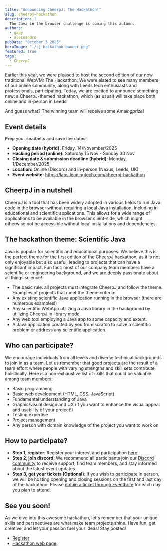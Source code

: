 ```yaml
---
title: "Announcing CheerpJ: The Hackathon!"
slug: cheerpj-hackathon
description: |
  The Java in the browser challenge is coming this autumn.
authors:
  - gaby
  - alessandro
pubDate: "October 3 2025"
heroImage: "./cj-hackathon-banner.png"
featured: true
tags:
  - CheerpJ
---
```



Earlier this year, we were pleased to host the second edition of our now traditional WebVM: The Hackathon. We were elated to see many members of our online community, along with Leeds tech enthusiasts and professionals, participating. Today, we are excited to announce something new: a CheerpJ-themed hackathon, which (as usual) will take place both online and in-person in Leeds!

And guess what? The winning team will receive some Ama$ing prize$!

## Event details

Prep your seatbelts and save the dates!

- **Opening date (hybrid):** Friday, 14/November/2025
- **Hacking period (online):** Saturday 15 Nov - Sunday 30 Nov
- **Closing date & submission deadline (hybrid)**: Monday, 1/December/2025
- **Location:** Online (Discord) and in-person (Nexus, Leeds, UK)
- **Event website:** https://labs.leaningtech.com/cheerpj-hackathon

## CheerpJ in a nutshell

CheerpJ is a tool that has been widely adopted in various fields to run Java code in the browser without requiring a local Java installation, including in educational and scientific applications. This allows for a wide range of applications to be available in the browser client-side, which might otherwise not be accessible without local installations and dependencies.

## The hackathon theme: Scientific Java

Java is popular for scientific and educational purposes. We believe this is the perfect theme for the first edition of the CheerpJ hackathon, as it is not only enjoyable but also useful, leading to projects that can have a significant impact. Fun fact: most of our company team members have a scientific or engineering background, and we are deeply passionate about all things science!

- The basic rule: all projects must integrate CheerpJ and follow the theme. Examples of projects that meet the theme criteria:
- Any existing scientific Java application running in the browser (there are numerous examples!)
- Any scientific WebApp utilizing a Java library in the background by utilizing CheerpJ in library mode.
- Any web tool employing a Java app to some capacity and extent.
- A Java application created by you from scratch to solve a scientific problem or address any scientific application.

## Who can participate?

We encourage individuals from all levels and diverse technical backgrounds to join in as a team. Let us remember that good projects are the result of a team effort where people with varying strengths and skill sets contribute holistically.
Here is a non-exhaustive list of skills that could be valuable among team members:

- Basic programming
- Basic web development (HTML, CSS, JavaScript)
- Fundamental understanding of Java
- Graphic/visual design and UX (if you want to enhance the visual appeal and usability of your project!)
- Testing expertise
- Project management
- Any person with domain knowledge of the project you want to work on

## How to participate?

- **Step 1, register**: Register your interest and participation [here](https://forms.gle/ECGyMj8xzjgWQADaA).
- **Step 2, join discord:** We recommend all participants join our [Discord community](https://discord.leaningtech.com/) to receive support, find team members, and stay informed about the latest event updates.
- **Step 3, get your tickets (Optional)**: If you wish to participate in person, we will be hosting opening and closing sessions on the first and last day of the hackathon. Please [obtain a ticket through Eventbrite](https://www.eventbrite.co.uk/e/cheerpj-the-hackathon-tickets-1720915477519?utm-campaign=social&utm-content=attendeeshare&utm-medium=discovery&utm-term=listing&utm-source=cp&aff=ebdsshcopyurl) for each day you plan to attend.

## See you soon!

As we dive into this awesome hackathon, let's remember that your unique skills and perspectives are what make team projects shine. Have fun, get creative, and let your passion fuel your ideas! Stay posted!

- [Register](https://forms.gle/ECGyMj8xzjgWQADaA)
- [Hackathon web page](https://labs.leaningtech.com/cheerpj-hackathon)
